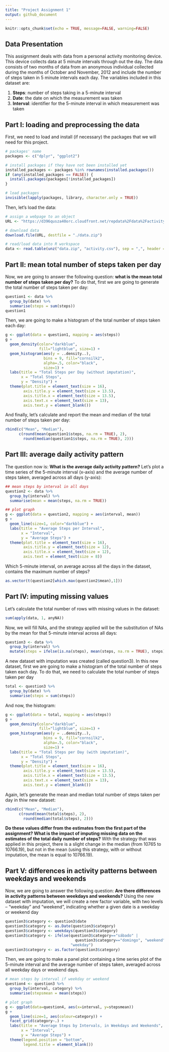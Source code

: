 ```yaml
---
title: "Project Assignment 1"
output: github_document
---
```


```r
knitr::opts_chunk$set(echo = TRUE, message=FALSE, warning=FALSE)
```

## Data Presentation

This assignment deals with data from a personal activity monitoring device. This device collects data at 5 minute intervals through out the day. The data consists of two months of data from an anonymous individual collected during the months of
October and November, 2012 and include the number of steps taken in 5 minute intervals each day. The variables included in this dataset are:
  
1) **Steps**: number of steps taking in a 5-minute interval
2) **Date**: the date on which the measurement was taken
3) **Interval**: identifier for the 5-minute interval in which measurement was taken

## Part I: loading and preprocessing the data

First, we need to load and install (if necessary) the packages that we will need for this project.
```r
# packages' name
packages <- c("dplyr", "ggplot2")

# install packages if they have not been installed yet
installed_packages <- packages %in% rownames(installed.packages())
if (any(installed_packages == FALSE)) {
  install.packages(packages[!installed_packages])
}

# load packages
invisible(lapply(packages, library, character.only = TRUE))
```

Then, let's load the data:
```r
# assign a webpage to an object
URL <- "https://d396qusza40orc.cloudfront.net/repdata%2Fdata%2Factivity.zip" 

# download data
download.file(URL, destfile = "./data.zip") 

# read/load data into R workspace
data <- read.table(unz("data.zip", "activity.csv"), sep = ",", header = TRUE)
```

## Part II: mean total number of steps taken per day

Now, we are going to answer the following question: **what is the mean total number of steps taken per day?** To do that, first we are going to generate the total number of steps taken per day:
```r
question1 <- data %>%
  group_by(date) %>%
  summarise(steps = sum(steps))
question1
```
Then, we are going to make a histogram of the total number of steps taken each day:
```r
g <- ggplot(data = question1, mapping = aes(steps))
g + 
  geom_density(color="darkblue", 
               fill="lightblue", size=1) + 
  geom_histogram(aes(y = ..density..), 
                 bins = 9, fill="cornsilk2", 
                 alpha=.5, color="black", 
                 size=1) + 
  labs(title = "Total Steps per Day (without imputation)",
       x = "Total Steps",
       y = "Density") + 
  theme(plot.title = element_text(size = 16),
        axis.title.y = element_text(size = 13.5),
        axis.title.x = element_text(size = 13.5),
        axis.text.x = element_text(size = 13),
        axis.text.y = element_blank())
```
  
And finally, let's calculate and report the mean and median of the total number of steps taken per day:
```r
rbind(c("Mean", "Median"), 
      c(round(mean(question1$steps, na.rm = TRUE), 2), 
        round(median(question1$steps, na.rm = TRUE), 2)))
```

## Part III: average daily activity pattern

The question now is: **What is the average daily activity pattern?** Let's plot a time series of the 5-minute interval (x-axis) and the average number of steps taken, averaged across all days (y-axis):
```r
## mean steps by interval in all days
question2 <- data %>% 
  group_by(interval) %>%
  summarise(mean = mean(steps, na.rm = TRUE))

## plot graph
g <- ggplot(data = question2, mapping = aes(interval, mean))
g + 
  geom_line(size=1, color="darkblue") + 
  labs(title = "Average Steps per Interval",
       x = "Interval",
       y = "Average Steps") + 
  theme(plot.title = element_text(size = 16),
        axis.title.y = element_text(size = 12),
        axis.title.x = element_text(size = 12),
        axis.text = element_text(size = 8))
```

Which 5-minute interval, on average across all the days in the dataset, contains the maximum number of steps?
```r
as.vector(t(question2[which.max(question2$mean),1]))
```

## Part IV: imputing missing values

Let's calculate the total number of rows with missing values in the dataset:
```r
sum(apply(data, 1, anyNA))
```

Now, we will fill NAs, and the strategy applied will be the substitution of NAs by the mean for that 5-minute interval across all days:
```r
question3 <- data %>%
  group_by(interval) %>%
  mutate(steps = ifelse(is.na(steps), mean(steps, na.rm = TRUE), steps))
```
A new dataset with imputation was created (called question3). In this new dataset, first we are going to make a histogram of the total number of steps taken each day. To do that, we need to calculate the total number of steps taken per day
```r
total <- question3 %>%
  group_by(date) %>%
  summarise(steps = sum(steps))
```
And now, the histogram:
```r
g <- ggplot(data = total, mapping = aes(steps))
g + 
  geom_density(color="darkblue", 
               fill="lightblue", size=1) + 
  geom_histogram(aes(y = ..density..), 
                 bins = 9, fill="cornsilk2", 
                 alpha=.5, color="black", 
                 size=1) + 
  labs(title = "Total Steps per Day (with imputation)",
       x = "Total Steps",
       y = "Density") + 
  theme(plot.title = element_text(size = 16),
        axis.title.y = element_text(size = 13.5),
        axis.title.x = element_text(size = 13.5),
        axis.text.x = element_text(size = 13),
        axis.text.y = element_blank())
```
  
Again, let's generate the mean and median total number of steps taken per day in thiw new dataset:
```r
rbind(c("Mean", "Median"), 
      c(round(mean(total$steps), 2), 
        round(median(total$steps), 2)))
```
**Do these values differ from the estimates from the first part of the assignment? What is the impact of imputing missing data on the estimates of the total daily number of steps?** With the strategy that was applied in this project, there is a slight change in the median (from 10765 to 10766.19), but not in the mean (using this strategy, with or without imputation, the mean is equal to 10766.19).

## Part V: differences in activity patterns between weekdays and weekends

Now, we are going to answer the following question: **Are there differences in activity patterns between weekdays and weekends?** Using the new dataset with imputation, we will create a new factor variable, with two levels – “weekday” and “weekend”, indicating whether a given date is a weekday or weekend day
```r
question3$category <- question3$date
question3$category <- as.Date(question3$category)
question3$category <- weekdays(question3$category)
question3$category <- ifelse(question3$category=="sábado" | 
                               question3$category=="domingo", "weekend", 
                             "weekday")
question3$category <- as.factor(question3$category)
```
Then, we are going to make a panel plot containing a time series plot of the 5-minute interval and the average number of steps taken, averaged across all weekday days or weekend days.
```r
# mean steps by interval if weekday or weekend
question4 <- question3 %>%
  group_by(interval, category) %>%
  summarise(stepsmean = mean(steps))

# plot graph
g <- ggplot(data=question4, aes(x=interval, y=stepsmean))
g + 
  geom_line(size=1, aes(colour=category)) +
  facet_grid(category~.) + 
  labs(title = "Average Steps by Intervals, in Weekdays and Weekends",
       x = "Interval",
       y = "Average Steps") + 
  theme(legend.position = "bottom",
        legend.title = element_blank())
```


